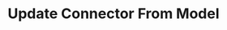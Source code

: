 ---
title: "Update Connector From Model"
openapi: "PATCH /manage/admin/connector/{connector_id}"
---